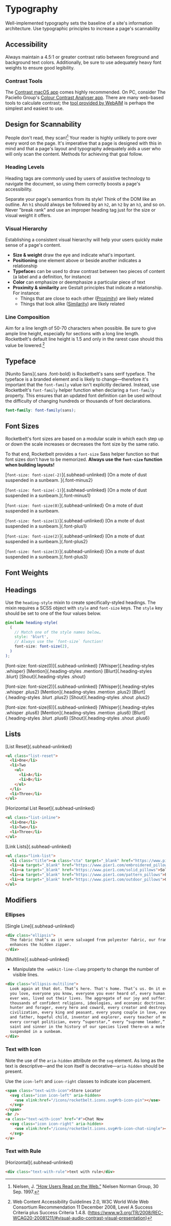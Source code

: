 
# Typography
Well-implemented typography sets the baseline of a site's information
architecture. Use typographic principles to increase a page's scannability

## Accessibility
Always maintain a 4.5:1 or greater contrast ratio between foreground and background text
colors. Additionally, be sure to use adequately heavy font weights to ensure
good legibility.

### Contrast Tools
The [Contrast macOS app](https://usecontrast.com/) comes highly recommended. On
PC, consider The Paciello Group's [Colour Contrast Analyser app](https://developer.paciellogroup.com/resources/contrastanalyser/).
There are many web-based tools to calculate contrast; the [tool provided by WebAIM](https://webaim.org/resources/contrastchecker/)
is perhaps the simplest and easiest to use.

## Design for Scannability
People don't read, they scan![^1] Your reader is highly unlikely to pore over
every word on the page. It's imperative that a page is designed with this in
mind and that a page's layout and typography adequately aids a user who will
only scan the content. Methods for achieving that goal follow.

### Heading Levels
Heading tags are commonly used by users of assistive technology to navigate the
document, so using them correctly boosts a page's accessibility.

Separate your page's semantics from its style! Think of the DOM like an outline.
An `h1` should always be followed by an `h2`, an `h2` by an `h3`, and so on.
Never "break rank" and use an improper heading tag just for the size or visual
weight it offers.

### Visual Hierarchy
Establishing a consistent visual hierarchy will help your users quickly make
sense of a page's content.

- **Size & weight** draw the eye and indicate what's important.
- **Positioning** one element above or beside another indicates a relationship
- **Typeface**s can be used to draw contrast between two pieces of content (a label and a definition, for instance)
- **Color** can emphasize or deemphasize a particular piece of text
- **Proximity & similarity** are Gestalt principles that indicate a relationship. For instance:
  - Things that are close to each other ([Proximity](https://en.wikipedia.org/wiki/Gestalt_psychology#Law_of_Proximity)) are likely related
  - Things that look alike ([Similarity](https://en.wikipedia.org/wiki/Gestalt_psychology#Law_of_Similarity)) are likely related

### Line Composition
Aim for a line length of 50-70 characters when possible. Be sure to give ample
line height, especially for sections with a long line length. Rocketbelt's
default line height is 1.5 and only in the rarest case should this value be
lowered.[^2]

## Typeface
[Nunito Sans]{.sans .font-bold} is Rocketbelt's sans serif typeface. The
typeface is a branded element and is likely to change—therefore it's important
that the `font-family` value isn't explicitly declared. Instead, use
Rocketbelt's `font-family` helper function when declaring a `font-family`
property. This ensures that an updated font definition can be used without the
difficulty of changing hundreds or thousands of font declarations.

```scss code-only
font-family: font-family(sans);
```

## Font Sizes
Rocketbelt's font sizes are based on a modular scale in which each step up or
down the scale increases or decreases the font size by the same ratio.

To that end, Rocketbelt provides a `font-size` Sass helper function so that font
sizes don't have to be memorized. **Always use the `font-size` function when
building layouts!**

[`font-size: font-size(-2)`]{.subhead-unlinked} [On a mote of dust suspended in a sunbeam.
]{.font-minus2}

[`font-size: font-size(-1)`]{.subhead-unlinked} [On a mote of dust suspended in a
sunbeam.]{.font-minus1}

[`font-size: font-size(0)`]{.subhead-unlinked} On a mote of dust suspended in a sunbeam.

[`font-size: font-size(1)`]{.subhead-unlinked} [On a mote of dust suspended in a
sunbeam.]{.font-plus1}

[`font-size: font-size(2)`]{.subhead-unlinked} [On a mote of dust suspended in a
sunbeam.]{.font-plus2}

[`font-size: font-size(3)`]{.subhead-unlinked} [On a mote of dust suspended in a
sunbeam.]{.font-plus3}

## Font Weights
<FontWeightSpecimens typeface="sans" />

## Headings
Use the `heading-style` mixin to create specifically-styled headings. The mixin
requires a SCSS object with `style` and `font-size` keys. The `style` key should
be set to one of the four values below.

```scss code-only
@include heading-style(
  (
    // Match one of the style names below…
    style: 'blurt',
    // Always use the `font-size` function!
    font-size: font-size(2),
  )
);
```

[font-size: font-size(0)]{.subhead-unlinked}
[Whisper]{.heading-styles .whisper}
[Mention]{.heading-styles .mention}
[Blurt]{.heading-styles .blurt}
[Shout]{.heading-styles .shout}

[font-size: font-size(2)]{.subhead-unlinked}
[Whisper]{.heading-styles .whisper .plus2}
[Mention]{.heading-styles .mention .plus2}
[Blurt]{.heading-styles .blurt .plus2}
[Shout]{.heading-styles .shout .plus2}

[font-size: font-size(6)]{.subhead-unlinked}
[Whisper]{.heading-styles .whisper .plus6}
[Mention]{.heading-styles .mention .plus6}
[Blurt]{.heading-styles .blurt .plus6}
[Shout]{.heading-styles .shout .plus6}

## Lists
[List Reset]{.subhead-unlinked}
```html
<ul class="list-reset">
  <li>One</li>
  <li>Two
    <ul>
      <li>A</li>
      <li>B</li>
    </ul>
  </li>
  <li>Three</li>
</ul>
```

[Horizontal List Reset]{.subhead-unlinked}
```html
<ul class="list-inline">
  <li>One</li>
  <li>Two</li>
  <li>Three</li>
</ul>
```

[Link Lists]{.subhead-unlinked}
```html
<ul class="link-list">
  <li class="title"><a class="cta" target="_blank" href="https://www.pier1.com/pillows">Pillows</a></li>
  <li><a target="_blank" href="https://www.pier1.com/embroidered_pillows">Textured & Embellished Pillows</a></li>
  <li><a target="_blank" href="https://www.pier1.com/solid_pillows">Solid Pillows</a></li>
  <li><a target="_blank" href="https://www.pier1.com/pattern_pillows">Patterned Pillows</a></li>
  <li><a target="_blank" href="https://www.pier1.com/outdoor_pillows">Outdoor Pillows</a></li>
</ul>
```

## Modifiers
### Ellipses

[Single Line]{.subhead-unlinked}
```html
<div class="ellipsis">
  The fabric that’s as it were salvaged from polyester fabric, our framed piece
  enhances the hidden zipper.
</div>
```

[Multiline]{.subhead-unlinked}
* Manipulate the `-webkit-line-clamp` property to change the number of visible
  lines.
```html
<div class="ellipsis-multiline">
  Look again at that dot. That’s here. That's home. That’s us. On it everyone
  you love, everyone you know, everyone you ever heard of, every human being who
  ever was, lived out their lives. The aggregate of our joy and suffering,
  thousands of confident religions, ideologies, and economic doctrines, every
  hunter and forager, every hero and coward, every creator and destroyer of
  civilization, every king and peasant, every young couple in love, every mother
  and father, hopeful child, inventor and explorer, every teacher of morals,
  every corrupt politician, every “superstar,” every “supreme leader,” every
  saint and sinner in the history of our species lived there—on a mote of dust
  suspended in a sunbeam.
</div>
```

### Text with Icon
Note the use of the `aria-hidden` attribute on the `svg` element. As long as the
text is descriptive—and the icon itself is decorative—`aria-hidden` should be
present.

Use the `icon-left` and `icon-right` classes to indicate icon placement.
```html
<span class="text-with-icon">Store Locator
  <svg class="icon icon-left" aria-hidden>
    <use xlink:href="/icons/rocketbelt.icons.svg#rb-icon-pin"></use>
  </svg>
</span>
<br />
<a class="text-with-icon" href="#">Chat Now
  <svg class="icon icon-right" aria-hidden>
    <use xlink:href="/icons/rocketbelt.icons.svg#rb-icon-chat-single"></use>
  </svg>
</a>
```

### Text with Rule
[Horizontal]{.subhead-unlinked}
```html
<div class="text-with-rule">text with rule</div>
```

[^1]: Nielsen, J. [“How Users Read on the Web.”](https://www.nngroup.com/articles/how-users-read-on-the-web/)
      Nielsen Norman Group, 30 Sep. 1997.

[^2]: Web Content Accessibility Guidelines 2.0, W3C World Wide Web Consortium
      Recommendation 11 December 2008, Level A Success Criteria plus Success
      Criteria 1.4.8. (https://www.w3.org/TR/2008/REC-WCAG20-20081211/#visual-audio-contrast-visual-presentation)
